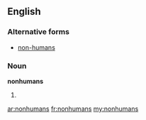 ==English==

===Alternative forms===
* [[non-humans]]

===Noun===
'''nonhumans'''

# {{plural of|[[nonhuman]]}}

[[ar:nonhumans]]
[[fr:nonhumans]]
[[my:nonhumans]]